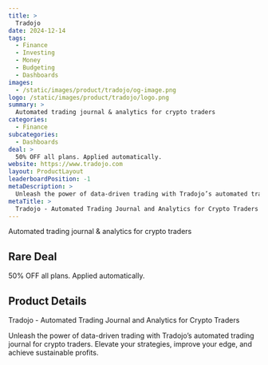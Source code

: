 ```yaml
---
title: >
  Tradojo
date: 2024-12-14
tags:
  - Finance
  - Investing
  - Money
  - Budgeting
  - Dashboards
images:
  - /static/images/product/tradojo/og-image.png
logo: /static/images/product/tradojo/logo.png
summary: >
  Automated trading journal & analytics for crypto traders
categories:
  - Finance
subcategories:
  - Dashboards
deal: >
  50% OFF all plans. Applied automatically.
website: https://www.tradojo.com
layout: ProductLayout
leaderboardPosition: -1
metaDescription: >
  Unleash the power of data-driven trading with Tradojo’s automated trading journal for crypto traders. Elevate your strategies, improve your edge, and achieve sustainable profits.
metaTitle: >
  Tradojo - Automated Trading Journal and Analytics for Crypto Traders
---
```

Automated trading journal & analytics for crypto traders

## Rare Deal

50% OFF all plans. Applied automatically.

## Product Details

Tradojo - Automated Trading Journal and Analytics for Crypto Traders

Unleash the power of data-driven trading with Tradojo’s automated trading journal for crypto traders. Elevate your strategies, improve your edge, and achieve sustainable profits.
